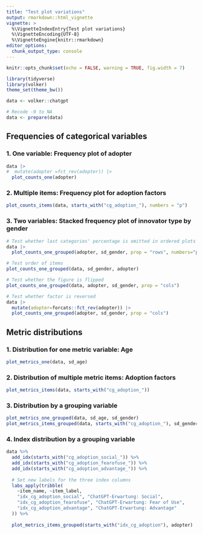 ```yaml
---
title: "Test plot variations"
output: rmarkdown::html_vignette
vignette: >
  %\VignetteIndexEntry{Test plot variations}
  %\VignetteEncoding{UTF-8}
  %\VignetteEngine{knitr::rmarkdown}
editor_options: 
  chunk_output_type: console
---
```


```r
knitr::opts_chunk$set(echo = FALSE, warning = TRUE, fig.width = 7)

library(tidyverse)
library(volker)
theme_set(theme_bw())

data <- volker::chatgpt

# Recode -9 to NA
data <- prepare(data)

```

## Frequencies of categorical variables

### 1. One variable: Frequency plot of adopter
```r
data |> 
#  mutate(adopter =fct_rev(adopter)) |> 
  plot_counts_one(adopter)
```

### 2. Multiple items: Frequency plot for adoption factors
```r
plot_counts_items(data, starts_with("cg_adoption_"), numbers = "p")
```

### 3. Two variables: Stacked frequency plot of innovator type by gender

```r

# Test whether last categories' percentage is omitted in ordered plots
data |> 
  plot_counts_one_grouped(adopter, sd_gender, prop = "rows", numbers="p", ordered = -1)

# Test order of items
plot_counts_one_grouped(data, sd_gender, adopter)

# Test whether the figure is flipped
plot_counts_one_grouped(data, adopter, sd_gender, prop = "cols")

# Test whether factor is reversed
data |> 
  mutate(adopter=forcats::fct_rev(adopter)) |> 
  plot_counts_one_grouped(adopter, sd_gender, prop = "cols")

```

## Metric distributions

### 1. Distribution for one metric variable: Age
```r
plot_metrics_one(data, sd_age)
```


### 2. Distribution of multiple metric items: Adoption factors
```r
plot_metrics_items(data, starts_with("cg_adoption_"))
```

### 3. Distribution by a grouping variable
```r
plot_metrics_one_grouped(data, sd_age, sd_gender)
plot_metrics_items_grouped(data, starts_with("cg_adoption_"), sd_gender)
```

### 4. Index  distribution by a grouping variable
```r

data %>%
  add_idx(starts_with("cg_adoption_social_")) %>%
  add_idx(starts_with("cg_adoption_fearofuse_")) %>%
  add_idx(starts_with("cg_adoption_advantage_")) %>%
  
  # Set new labels for the three index columns
  labs_apply(tribble(
    ~item_name, ~item_label,
    "idx_cg_adoption_social", "ChatGPT-Erwartung: Social",
    "idx_cg_adoption_fearofuse", "ChatGPT-Erwartung: Fear of Use",
    "idx_cg_adoption_advantage", "ChatGPT-Erwartung: Advantage"
  )) %>%
  
  plot_metrics_items_grouped(starts_with("idx_cg_adoption"), adopter)
  
```

